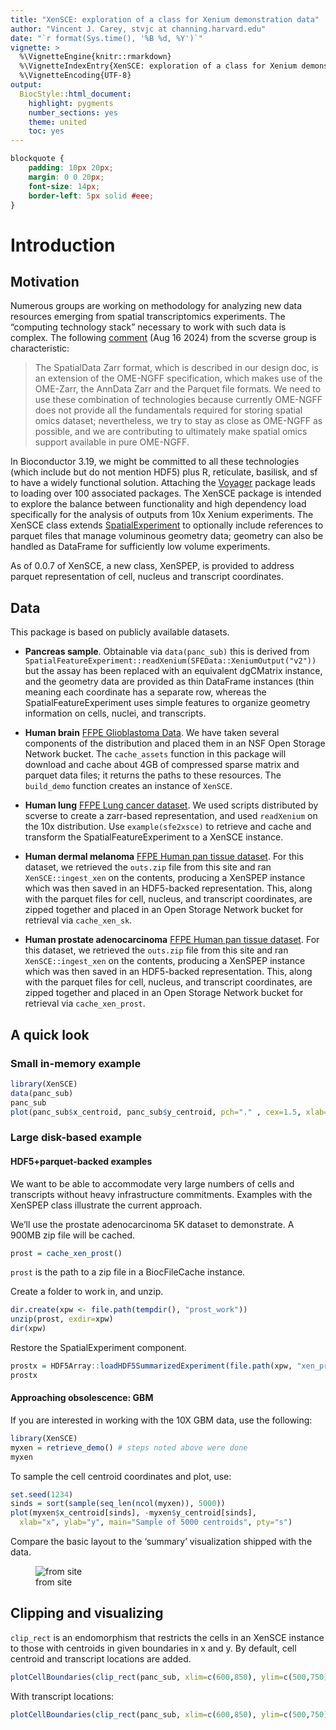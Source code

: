 ```yaml
---
title: "XenSCE: exploration of a class for Xenium demonstration data"
author: "Vincent J. Carey, stvjc at channing.harvard.edu"
date: "`r format(Sys.time(), '%B %d, %Y')`"
vignette: >
  %\VignetteEngine{knitr::rmarkdown}
  %\VignetteIndexEntry{XenSCE: exploration of a class for Xenium demonstration data}
  %\VignetteEncoding{UTF-8}
output:
  BiocStyle::html_document:
    highlight: pygments
    number_sections: yes
    theme: united
    toc: yes
---
```


```css
blockquote {
    padding: 10px 20px;
    margin: 0 0 20px;
    font-size: 14px;
    border-left: 5px solid #eee;
}
```

# Introduction

## Motivation

Numerous groups are working on methodology for analyzing
new data resources emerging from spatial transcriptomics experiments.
The "computing technology stack" necessary to work
with such data is complex.  The following
[comment](https://spatialdata.scverse.org/en/latest/tutorials/notebooks/notebooks/examples/models1.html)
(Aug 16 2024) from the scverse group is characteristic:

> The SpatialData Zarr format, which is described in our design doc, is an extension of the OME-NGFF specification, which makes use of the OME-Zarr, the AnnData Zarr and the Parquet file formats. We need to use these combination of technologies because currently OME-NGFF does not provide all the fundamentals required for storing spatial omics dataset; nevertheless, we try to stay as close as OME-NGFF as possible, and we are contributing to ultimately make spatial omics support available in pure OME-NGFF.

In Bioconductor 3.19, we might be committed to all these technologies (which 
include but do not mention HDF5) plus
R, reticulate, basilisk, and sf to have a widely functional solution.
Attaching the [Voyager](https://bioconductor.org/packages/Voyager) 
package leads to loading over 100 associated packages.
The XenSCE package is intended to explore the balance between functionality
and high dependency load specifically for the analysis of outputs
from 10x Xenium experiments.  The XenSCE class extends
[SpatialExperiment](https://bioconductor.org/packages/SpatialExperiment) to optionally
include references to parquet
files that manage voluminous geometry data; geometry can also be handled as DataFrame for sufficiently
low volume experiments.

As of 0.0.7 of XenSCE, a new class, XenSPEP, is provided to address
parquet representation of cell, nucleus and transcript coordinates.


## Data

This package is based on publicly available datasets.

- **Pancreas sample**.  Obtainable via `data(panc_sub)` this is derived from
`SpatialFeatureExperiment::readXenium(SFEData::XeniumOutput("v2"))`
but the assay has been replaced with an equivalent dgCMatrix instance, and
the geometry data are provided as thin DataFrame instances (thin meaning
each coordinate has a separate row, whereas the SpatialFeatureExperiment
uses simple features to organize geometry information on cells, nuclei,
and transcripts.

- **Human brain** [FFPE Glioblastoma Data](https://www.10xgenomics.com/datasets/ffpe-human-brain-cancer-data-with-human-immuno-oncology-profiling-panel-and-custom-add-on-1-standard).  We have taken several components of the distribution
and placed them in an NSF Open Storage Network bucket.  The `cache_assets` function in this package will download
and cache about 4GB of compressed sparse matrix and parquet
data files; it returns the paths to these
resources.  The `build_demo` function creates an instance
of `XenSCE`.  


- **Human lung** [FFPE Lung cancer dataset](https://www.10xgenomics.com/datasets/preview-data-ffpe-human-lung-cancer-with-xenium-multimodal-cell-segmentation-1-standard).  We used scripts distributed by scverse to create a zarr-based representation, and
used `readXenium` on the 10x distribution.  Use `example(sfe2xsce)` to retrieve and cache and transform
the SpatialFeatureExperiment to a XenSCE instance.

- **Human dermal melanoma** [FFPE Human pan tissue dataset](https://www.10xgenomics.com/datasets/xenium-prime-ffpe-human-skin).  For this dataset, we
retrieved the `outs.zip` file from this site and ran `XenSCE::ingest_xen`
on the contents, producing a XenSPEP instance which was then saved
in an HDF5-backed representation.  This, along with the parquet
files for cell, nucleus, and transcript coordinates, are zipped together
and placed in an Open Storage Network bucket for retrieval via
`cache_xen_sk`.

- **Human prostate adenocarcinoma** [FFPE Human pan tissue dataset](https://www.10xgenomics.com/datasets/xenium-prime-ffpe-human-prostate).  For this dataset, we
retrieved the `outs.zip` file from this site and ran `XenSCE::ingest_xen`
on the contents, producing a XenSPEP instance which was then saved
in an HDF5-backed representation.  This, along with the parquet
files for cell, nucleus, and transcript coordinates, are zipped together
and placed in an Open Storage Network bucket for retrieval via
`cache_xen_prost`.

<!--
## Data retrieval and caching

Use `cache_assets()` to retrieve brain/GBM data from the web.  Use
`x = build_demo()` to produce `x`, an instance of `XenSCE`.
Use `cache_demo(x)` to save this in cache, and
`y = retrieve_demo()` to restore the cached image
in `y`.  Once this cycle has been completed, `retrieve_demo`
can be used in any session to obtain the instance.
-->

## A quick look

### Small in-memory example

```r
library(XenSCE)
data(panc_sub)
panc_sub
plot(panc_sub$x_centroid, panc_sub$y_centroid, pch="." , cex=1.5, xlab="x", ylab="y", main="cell centroids")
```

### Large disk-based example

#### HDF5+parquet-backed examples

We want to be able to accommodate very large numbers of
cells and transcripts without heavy infrastructure
commitments.  Examples with the XenSPEP class illustrate
the current approach.

We'll use the prostate adenocarcinoma 5K dataset to demonstrate.
A 900MB zip file will be cached.
```r
prost = cache_xen_prost()
```
`prost` is the path to a zip file in a BiocFileCache instance.

Create a folder to work in, and unzip.
```r
dir.create(xpw <- file.path(tempdir(), "prost_work"))
unzip(prost, exdir=xpw)
dir(xpw)
```

Restore the SpatialExperiment component.
```r
prostx = HDF5Array::loadHDF5SummarizedExperiment(file.path(xpw, "xen_prost"))
prostx
```

#### Approaching obsolescence: GBM
If you are interested in working with the 10X GBM data, use the following:
```r
library(XenSCE)
myxen = retrieve_demo() # steps noted above were done
myxen
```

To sample the cell centroid coordinates and plot, use:

```r
set.seed(1234)
sinds = sort(sample(seq_len(ncol(myxen)), 5000))
plot(myxen$x_centroid[sinds], -myxen$y_centroid[sinds],
  xlab="x", ylab="y", main="Sample of 5000 centroids", pty="s")
```

Compare the basic layout to the 'summary' visualization
shipped with the data.

![from site](qcimg.png)

## Clipping and visualizing

`clip_rect` is an endomorphism that restricts the cells in an XenSCE instance
to those with centroids in given boundaries in x and y.
By default, cell centroid and transcript locations are added.


```r
plotCellBoundaries(clip_rect(panc_sub, xlim=c(600,850), ylim=c(500,750)), add_tx=FALSE)
```

With transcript locations:

```r
plotCellBoundaries(clip_rect(panc_sub, xlim=c(600,850), ylim=c(500,750)))
```

